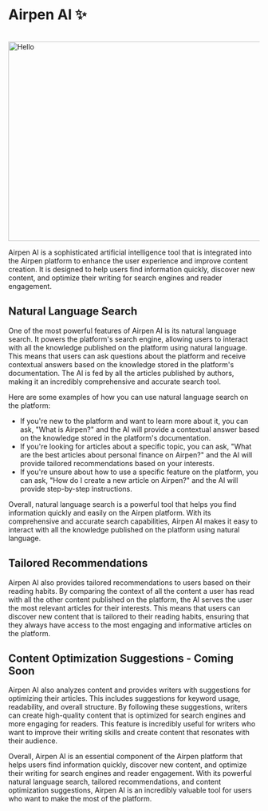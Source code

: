 
# Airpen AI ✨

<br />
<Image
  src="/images/airpen-ai/airpen-ai.png"
  alt="Hello"
  width="1200"
  height="400"
/>
 
Airpen AI is a sophisticated artificial intelligence tool that is integrated into the Airpen platform to enhance the user experience and improve content creation. It is designed to help users find information quickly, discover new content, and optimize their writing for search engines and reader engagement.

## Natural Language Search

One of the most powerful features of Airpen AI is its natural language search. It powers the platform's search engine, allowing users to interact with all the knowledge published on the platform using natural language. This means that users can ask questions about the platform and receive contextual answers based on the knowledge stored in the platform's documentation. The AI is fed by all the articles published by authors, making it an incredibly comprehensive and accurate search tool.

Here are some examples of how you can use natural language search on the platform:

- If you're new to the platform and want to learn more about it, you can ask, "What is Airpen?" and the AI will provide a contextual answer based on the knowledge stored in the platform's documentation.
- If you're looking for articles about a specific topic, you can ask, "What are the best articles about personal finance on Airpen?" and the AI will provide tailored recommendations based on your interests.
- If you're unsure about how to use a specific feature on the platform, you can ask, "How do I create a new article on Airpen?" and the AI will provide step-by-step instructions.

Overall, natural language search is a powerful tool that helps you find information quickly and easily on the Airpen platform. With its comprehensive and accurate search capabilities, Airpen AI makes it easy to interact with all the knowledge published on the platform using natural language.

## Tailored Recommendations

Airpen AI also provides tailored recommendations to users based on their reading habits. By comparing the context of all the content a user has read with all the other content published on the platform, the AI serves the user the most relevant articles for their interests. This means that users can discover new content that is tailored to their reading habits, ensuring that they always have access to the most engaging and informative articles on the platform.

## Content Optimization Suggestions - Coming Soon

Airpen AI also analyzes content and provides writers with suggestions for optimizing their articles. This includes suggestions for keyword usage, readability, and overall structure. By following these suggestions, writers can create high-quality content that is optimized for search engines and more engaging for readers. This feature is incredibly useful for writers who want to improve their writing skills and create content that resonates with their audience.

Overall, Airpen AI is an essential component of the Airpen platform that helps users find information quickly, discover new content, and optimize their writing for search engines and reader engagement. With its powerful natural language search, tailored recommendations, and content optimization suggestions, Airpen AI is an incredibly valuable tool for users who want to make the most of the platform.
